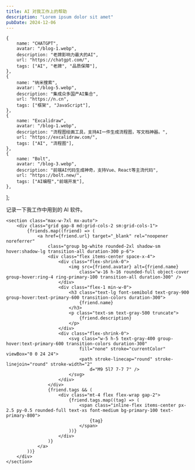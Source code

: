 ```yaml
---
title: AI 对我工作上的帮助
description: "Lorem ipsum dolor sit amet"
pubDate: 2024-12-06
---
```


    {
        name: "CHATGPT",
        avatar: "/blog-1.webp",
        description: "老牌影响力最大的AI",
        url: "https://chatgpt.com/",
        tags: ["AI", "老牌", "品质保障"],
    },
    {
        name: "纳米搜索",
        avatar: "/blog-5.webp",
        description: "集成众多国产AI集合",
        url: "https://n.cn",
        tags: ["框架", "JavaScript"],
    },
    {
        name: "Excalidraw",
        avatar: "/blog-1.webp",
        description: "流程图绘画工具，支持AI一件生成流程图，写文档神器。",
        url: "https://excalidraw.com/",
        tags: ["AI", "流程图"],
    },
    {
        name: "Bolt",
        avatar: "/blog-3.webp",
        description: "前端AI代码生成神奇，支持Vue、React等主流代码",
        url: "https://bolt.new/",
        tags: ["AI编程","前端开发"],
    },
];

记录一下我工作中用到的 AI 软件。

    <section class="max-w-7xl mx-auto">
        <div class="grid gap-8 md:grid-cols-2 sm:grid-cols-1">
            {friends.map((friend) => (
                <a href={friend.url} target="_blank" rel="noopener noreferrer"
                    class="group bg-white rounded-2xl shadow-sm hover:shadow-lg transition-all duration-300 p-6">
                    <div class="flex items-center space-x-4">
                        <div class="flex-shrink-0">
                            <img src={friend.avatar} alt={friend.name}
                                class="w-16 h-16 rounded-full object-cover group-hover:ring-4 ring-primary-100 transition-all duration-300" />
                        </div>
                        <div class="flex-1 min-w-0">
                            <h3 class="text-lg font-semibold text-gray-900 group-hover:text-primary-600 transition-colors duration-300">
                                {friend.name}
                            </h3>
                            <p class="text-sm text-gray-500 truncate">
                                {friend.description}
                            </p>
                        </div>
                        <div class="flex-shrink-0">
                            <svg class="w-5 h-5 text-gray-400 group-hover:text-primary-600 transition-colors duration-300"
                                fill="none" stroke="currentColor" viewBox="0 0 24 24">
                                <path stroke-linecap="round" stroke-linejoin="round" stroke-width="2"
                                    d="M9 5l7 7-7 7" />
                            </svg>
                        </div>
                    </div>
                    {friend.tags && (
                        <div class="mt-4 flex flex-wrap gap-2">
                            {friend.tags.map((tag) => (
                                <span class="inline-flex items-center px-2.5 py-0.5 rounded-full text-xs font-medium bg-primary-100 text-primary-800">
                                    {tag}
                                </span>
                            ))}
                        </div>
                    )}
                </a>
            ))}
        </div>
    </section>
